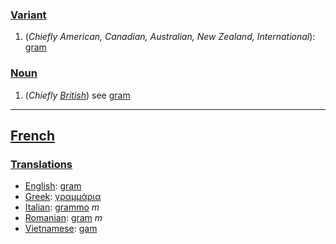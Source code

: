 ===[[Variant]]===
# (''Chiefly American, Canadian, Australian, New Zealand, International''): [[gram]]
===[[Noun]]===
# (''Chiefly [[w:British English|British]]'') see [[gram]]
----
==[[French]]==
===[[Translations]]===
*[[English]]: [[gram]]
*[[Greek]]: [[γραμμάρια]]
*[[Italian]]: [[grammo]] ''m''
*[[Romanian]]: [[gram]] ''m''
*[[Vietnamese]]: [[gam]]